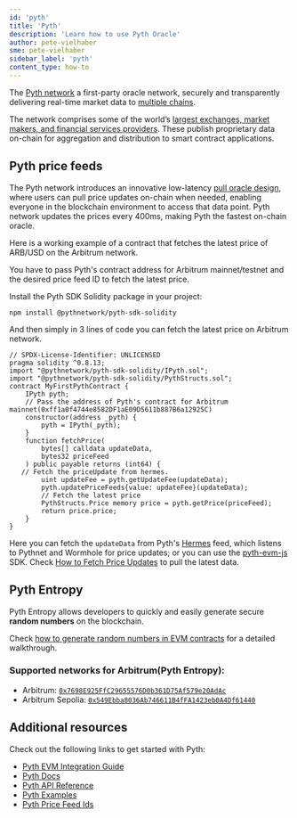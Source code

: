 ```yaml
---
id: 'pyth'
title: 'Pyth'
description: 'Learn how to use Pyth Oracle'
author: pete-vielhaber
sme: pete-vielhaber
sidebar_label: 'pyth'
content_type: how-to
---
```


The [Pyth network](https://pyth.network/) a first-party oracle network, securely and transparently delivering real-time market data to [multiple chains](https://docs.pyth.network/price-feeds/contract-addresses).

The network comprises some of the world’s [largest exchanges, market makers, and financial services providers](https://pyth.network/publishers). These publish proprietary data on-chain for aggregation and distribution to smart contract applications.

## Pyth price feeds

The Pyth network introduces an innovative low-latency [pull oracle design](https://docs.pyth.network/price-feeds/pull-updates), where users can pull price updates on-chain when needed, enabling everyone in the blockchain environment to access that data point. Pyth network updates the prices every 400ms, making Pyth the fastest on-chain oracle.

Here is a working example of a contract that fetches the latest price of ARB/USD on the Arbitrum network.

You have to pass Pyth's contract address for Arbitrum mainnet/testnet and the desired price feed ID to fetch the latest price.

Install the Pyth SDK Solidity package in your project:

```tsx
npm install @pythnetwork/pyth-sdk-solidity
```

And then simply in 3 lines of code you can fetch the latest price on Arbitrum network.

```solidity
// SPDX-License-Identifier: UNLICENSED
pragma solidity ^0.8.13;
import "@pythnetwork/pyth-sdk-solidity/IPyth.sol";
import "@pythnetwork/pyth-sdk-solidity/PythStructs.sol";
contract MyFirstPythContract {
    IPyth pyth;
    // Pass the address of Pyth's contract for Arbitrum mainnet(0xff1a0f4744e8582DF1aE09D5611b887B6a12925C)
    constructor(address _pyth) {
        pyth = IPyth(_pyth);
    }
    function fetchPrice(
        bytes[] calldata updateData,
        bytes32 priceFeed
    ) public payable returns (int64) {
   // Fetch the priceUpdate from hermes.
        uint updateFee = pyth.getUpdateFee(updateData);
        pyth.updatePriceFeeds{value: updateFee}(updateData);
        // Fetch the latest price
        PythStructs.Price memory price = pyth.getPrice(priceFeed);
        return price.price;
    }
}
```

Here you can fetch the `updateData` from Pyth's [Hermes](https://hermes.pyth.network/docs/) feed, which listens to Pythnet and Wormhole for price updates; or you can use the [pyth-evm-js](https://github.com/pyth-network/pyth-crosschain/blob/main/target_chains/ethereum/sdk/js/src/EvmPriceServiceConnection.ts#L15) SDK. Check [How to Fetch Price Updates](https://docs.pyth.network/price-feeds/fetch-price-updates) to pull the latest data.

## Pyth Entropy

Pyth Entropy allows developers to quickly and easily generate secure **random numbers** on the blockchain.

Check [how to generate random numbers in EVM contracts](https://docs.pyth.network/entropy/generate-random-numbers/evm) for a detailed walkthrough.

### Supported networks for Arbitrum(Pyth Entropy):

- Arbitrum: [`0x7698E925FfC29655576D0b361D75Af579e20AdAc`](https://arbiscan.io/address/0x7698E925FfC29655576D0b361D75Af579e20AdAc)
- Arbitrum Sepolia: [`0x549Ebba8036Ab746611B4fFA1423eb0A4Df61440`](https://sepolia.arbiscan.io/address/0x549Ebba8036Ab746611B4fFA1423eb0A4Df61440)

## Additional resources

Check out the following links to get started with Pyth:

- [Pyth EVM Integration Guide](https://docs.pyth.network/price-feeds/use-real-time-data/evm)
- [Pyth Docs](https://docs.pyth.network/home)
- [Pyth API Reference](https://api-reference.pyth.network/price-feeds/evm/getPrice)
- [Pyth Examples](https://github.com/pyth-network/pyth-examples)
- [Pyth Price Feed Ids](https://pyth.network/developers/price-feed-ids)
